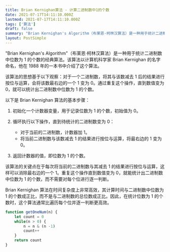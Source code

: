 ```yaml
---
title: Brian Kernighan算法 - 计算二进制数中1的个数
date: 2021-07-17T14:11:10.000Z
lastmod: 2021-07-17T14:11:10.000Z
tags: ['算法']
draft: false
summary: "Brian Kernighan's Algorithm（布莱恩·柯林汉算法）是一种用于统计二进制..."
layout: PostSimple
---
```


"Brian Kernighan's Algorithm"（布莱恩·柯林汉算法）是一种用于统计二进制数中位数为 1 的个数的经典算法。该算法以计算机科学家 Brian Kernighan 的名字命名，他在 1988 年的一本书中介绍了这个算法。

该算法的思想基于以下观察：对于一个二进制数，将其与该数减去 1 后的结果进行按位与运算，会将该数最右边的一个 1 变为 0。通过重复这个操作，直到数值变为 0，就可以统计出二进制数中位数为 1 的个数。

以下是 Brian Kernighan 算法的基本步骤：

1. 初始化一个计数器变量，用于记录位数为 1 的个数，初始值为 0。
2. 循环执行以下操作，直到待统计的二进制数变为 0：
   - 对于当前的二进制数，计数器加 1。
   - 将当前二进制数与该数减去 1 的结果进行按位与运算，将最右边的 1 变为 0。

3. 返回计数器的值，即位数为 1 的个数。

该算法的关键点在于每次将当前的二进制数与其减去 1 的结果进行按位与运算，这样可以消除最右边的一个 1。重复这个操作直到数值变为 0，就能统计出二进制数中位数为 1 的个数，而不需要对每个位进行逐一判断。

Brian Kernighan 算法在时间复杂度上非常高效，其计算时间与二进制数中位数为 1 的个数成正比，而不是与二进制数的总位数成正比。因此，在统计位数为 1 的个数时，这个算法通常比遍历每个位并逐一判断更高效。

```js
function getOneNum(n) {
    let count = 0
    while(n > 0) {
        n = n & (n -1)
        count++
    }
    return count
}
```